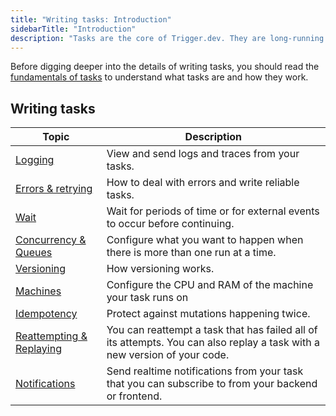 ```yaml
---
title: "Writing tasks: Introduction"
sidebarTitle: "Introduction"
description: "Tasks are the core of Trigger.dev. They are long-running processes that are triggered by events."
---
```


Before digging deeper into the details of writing tasks, you should read the [fundamentals of tasks](/v3/tasks-overview) to understand what tasks are and how they work.

## Writing tasks

| Topic                                                  | Description                                                                                                               |
| ------------------------------------------------------ | ------------------------------------------------------------------------------------------------------------------------- |
| [Logging](/v3/logging)                                 | View and send logs and traces from your tasks.                                                                            |
| [Errors & retrying](/v3/errors-retrying)               | How to deal with errors and write reliable tasks.                                                                         |
| [Wait](/v3/wait)                                       | Wait for periods of time or for external events to occur before continuing.                                               |
| [Concurrency & Queues](/v3/queue-concurrency)          | Configure what you want to happen when there is more than one run at a time.                                              |
| [Versioning](/v3/versioning)                           | How versioning works.                                                                                                     |
| [Machines](/v3/machines)                               | Configure the CPU and RAM of the machine your task runs on                                                                |
| [Idempotency](/v3/idempotency)                         | Protect against mutations happening twice.                                                                                |
| [Reattempting & Replaying](/v3/reattempting-replaying) | You can reattempt a task that has failed all of its attempts. You can also replay a task with a new version of your code. |
| [Notifications](/v3/notifications)                     | Send realtime notifications from your task that you can subscribe to from your backend or frontend.                       |
